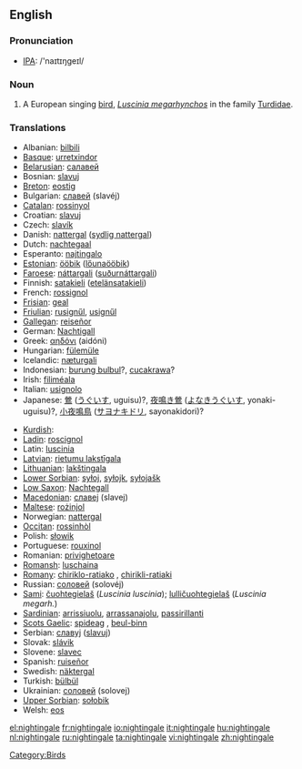 ==English==

===Pronunciation===
*[[w:IPA|IPA]]: /'naɪtɪŋgeɪl/

===Noun===
{{en-noun}}
# A European singing [[bird]], ''[[Luscinia megarhynchos]]'' in the family [[Turdidae]].

===Translations===
{{top}}
*Albanian: [[bilbili]]
*[[Basque]]: [[urretxindor]]
*[[Belarusian]]: [[салавей]]
*Bosnian: [[slavuj]] {{m}}
*[[Breton]]: [[eostig]]
*Bulgarian: [[славей]] (slavéj)
*[[Catalan]]: [[rossinyol]]
*Croatian: [[slavuj]]
*Czech: [[slavík]]
*Danish: [[nattergal]] ([[sydlig nattergal]])
*Dutch: [[nachtegaal]] {{m}}
*Esperanto: [[najtingalo]]
*[[Estonian]]: [[ööbik]] ([[lőunaööbik]])
*[[Faroese]]: [[náttargali]] ([[suðurnáttargali]])
*Finnish: [[satakieli]] ([[etelänsatakieli]])
*French: [[rossignol]] {{m}}
*[[Frisian]]: [[geal]]
*[[Friulian]]: [[rusignűl]], [[usignűl]]
*[[Gallegan]]: [[reiseñor]]
*German: [[Nachtigall]] {{f}}
*Greek: [[αηδόνι]] (aidóni) {{n}}
*Hungarian: [[fülemüle]]
*Icelandic: [[næturgali]]
*Indonesian: [[burung bulbul]]?, [[cucakrawa]]?
*Irish: [[filiméala]]
*Italian: [[usignolo]] {{m}}
*Japanese: [[鶯]] ([[うぐいす]], uguisu)?, [[夜鳴き鶯]] ([[よなきうぐいす]], yonaki-uguisu)?, [[小夜鳴鳥]] ([[サヨナキドリ]], sayonakidori)?
{{mid}}
*[[Kurdish]]: {{trad|ku|bilbil}} {{m}}
*[[Ladin]]: [[roscignol]]
*Latin: [[luscinia]] {{f}}
*[[Latvian]]: [[rietumu lakstīgala]]
*[[Lithuanian]]: [[lakštingala]]
*[[Lower Sorbian]]: [[syłoj]], [[syłojk]], [[syłojašk]]
*[[Low Saxon]]: [[Nachtegall]] {{f}}
*[[Macedonian]]: [[славеj]] (slavej)
*[[Maltese]]: [[rożinjol]]
*Norwegian: [[nattergal]]
*[[Occitan]]: [[rossinhòl]]
*Polish: [[słowik]] {{m}}
*Portuguese: [[rouxinol]]
*Romanian: [[privighetoare]]
*[[Romansh]]: [[luschaina]]
*[[Romany]]: [[chiriklo-ratiako]] {{m}}, [[chirikli-ratiaki]] {{f}}
*Russian: [[соловей]] (solovéj) {{m}}
*[[Sami]]: [[čuohtegielaš]] (''Luscinia luscinia''); [[lulličuohtegielaš]] (''Luscinia megarh.'')
*[[Sardinian]]: [[arrissiuolu]], [[arrassanajolu]], [[passirillanti]]
*[[Scots Gaelic]]: [[spideag]] {{f}}, [[beul-binn]] {{m}}
*Serbian: [[славуj]] ([[slavuj]])
*Slovak: [[slávik]]
*Slovene: [[slavec]] {{m}}
*Spanish: [[ruiseñor]] {{m}}
*Swedish: [[näktergal]]
*Turkish: [[bülbül]]
*Ukrainian: [[соловей]] (solovej)
*[[Upper Sorbian]]: [[sołobik]]
*Welsh: [[eos]]
{{bottom}}

[[Category:Birds]]

[[el:nightingale]]
[[fr:nightingale]]
[[io:nightingale]]
[[it:nightingale]]
[[hu:nightingale]]
[[nl:nightingale]]
[[ru:nightingale]]
[[ta:nightingale]]
[[vi:nightingale]]
[[zh:nightingale]]